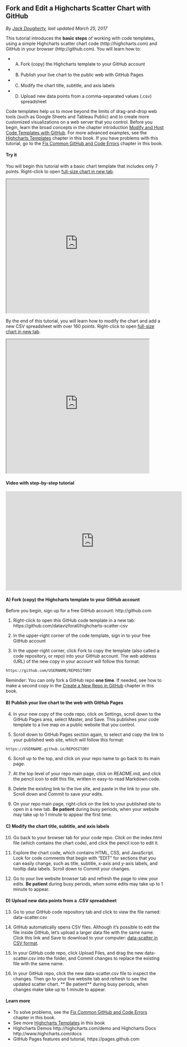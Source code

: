 ## Fork and Edit a Highcharts Scatter Chart with GitHub {-}
*By [Jack Dougherty](author), last updated March 25, 2017*

This tutorial introduces the **basic steps** of working with code templates, using a simple Highcharts scatter chart code (http://highcharts.com) and GitHub in your browser (http://github.com). You will learn how to:

- A) Fork (copy) the Highcharts template to your GitHub account
- B) Publish your live chart to the public web with GitHub Pages
- C) Modify the chart title, subtitle, and axis labels
- D) Upload new data points from a comma-separated values (.csv) spreadsheet

Code templates help us to move beyond the limits of drag-and-drop web tools (such as Google Sheets and Tableau Public) and to create more customized visualizations on a web server that you control. Before you begin, learn the broad concepts in the chapter introduction [Modify and Host Code Templates with GitHub](github). For more advanced examples, see the [Highcharts Templates](highcharts) chapter in this book. If you have problems with this tutorial, go to the [Fix Common GitHub and Code Errors](fix-code) chapter in this book.

#### Try it {-}
You will begin this tutorial with a basic chart template that includes only 7 points. Right-click to open [full-size chart in new tab](https://datavizforall.github.io/highcharts-scatter-csv/).

<iframe src="https://datavizforall.github.io/highcharts-scatter-csv/" width="90%" height=425></iframe>

By the end of this tutorial, you will learn how to modify the chart and add a new CSV spreadsheet with over 160 points. Right-click to open [full-size chart in new tab](https://datavizforall.github.io/highcharts-scatter-csv-instructor-sample).

<iframe src="https://datavizforall.github.io/highcharts-scatter-csv-instructor-sample/" width="90%" height=425></iframe>

#### Video with step-by-step tutorial {-}
<iframe width="560" height="315" src="https://www.youtube.com/embed/72pgCZqWg7Q?rel=0" frameborder="0" allow="autoplay; encrypted-media" allowfullscreen></iframe>

#### A) Fork (copy) the Highcharts template to your GitHub account {-}

Before you begin, sign up for a free GitHub account: http://github.com

1) Right-click to open this GitHub code template in a new tab: https://github.com/datavizforall/highcharts-scatter-csv

2) In the upper-right corner of the code template, sign in to your free GitHub account

3) In the upper-right corner, click Fork to copy the template (also called a code repository, or repo) into your GitHub account. The web address (URL) of the new copy in your account will follow this format:
```markdown
https://github.com/USERNAME/REPOSITORY
```

Reminder: You can only fork a GitHub repo **one time**. If needed, see how to make a second copy in the [Create a New Repo in GitHub](create-repo) chapter in this book.

#### B) Publish your live chart to the web with GitHub Pages {-}
4) In your new copy of the code repo, click on Settings, scroll down to the GitHub Pages area, select Master, and Save. This publishes your code template to a live map on a public website that you control.

5) Scroll down to GitHub Pages section again, to select and copy the link to your published web site, which will follow this format:
```markdown
https://USERNAME.github.io/REPOSITORY
```

6) Scroll up to the top, and click on your repo name to go back to its main page.

7) At the top level of your repo main page, click on README.md, and click the pencil icon to edit this file, written in easy-to-read Markdown code.

8) Delete the existing link to the live site, and paste in the link to your site. Scroll down and Commit to save your edits.

9) On your repo main page, right-click on the link to your published site to open in a new tab. **Be patient** during busy periods, when your website may take up to 1 minute to appear the first time.

#### C) Modify the chart title, subtitle, and axis labels {-}
10) Go back to your browser tab for your code repo. Click on the index.html file (which contains the chart code), and click the pencil icon to edit it.

11) Explore the chart code, which contains HTML, CSS, and JavaScript. Look for code comments that begin with "EDIT" for sections that you can easily change, such as title, subtitle, x-axis and y-axis labels, and tooltip data labels. Scroll down to Commit your changes.

12) Go to your live website browser tab and refresh the page to view your edits. **Be patient** during busy periods, when some edits may take up to 1 minute to appear.

#### D) Upload new data points from a .CSV spreadsheet {-}

13) Go to your GitHub code repository tab and click to view the file named: data-scatter.csv

14) GitHub automatically opens CSV files. Although it's possible to edit the file inside GitHub, let's upload a larger data file with the same name. Click this link and Save to download to your computer: [data-scatter in CSV format](data/data-scatter.csv).

15) In your GitHub code repo, click Upload Files, and drag the new data-scatter.csv into the folder, and Commit changes to replace the existing file with the same name.

16) In your GitHub repo, click the new data-scatter.csv file to inspect the changes. Then go to your live website tab and refresh to see the updated scatter chart. ** Be patient** during busy periods, when changes make take up to 1 minute to appear.

#### Learn more {-}
- To solve problems, see the [Fix Common GitHub and Code Errors](fix-code) chapter in this book.
- See more [Highcharts Templates](highcharts) in this book
- Highcharts Demos http://highcharts.com/demo and Highcharts Docs http://www.highcharts.com/docs
- GitHub Pages features and tutorial, https://pages.github.com
